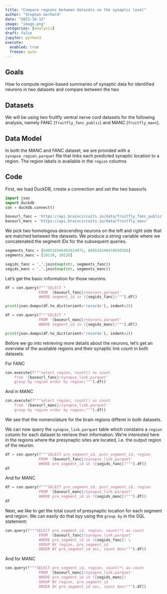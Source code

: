 ```yaml
---
title: "Compare regions between datasets on the synaptic level"
author: "Stephan Gerhard"
date: "2023-10-12"
image: "image.png"
categories: [analysis]
draft: false
jupyter: python3
execute: 
  enabled: true
  freeze: auto
---
```


## Goals

How to compute region-based summaries of synaptic data for identified neurons in two datasets and compare between the two

## Datasets

We will be using two fruitfly ventral nerve cord datasets for the following analysis, namely FANC (`fruitfly_fanc_public`) and MANC (`fruitfly_manc`).

## Data Model

In both the MANC and FANC dataset, we are provided with a `synapse_region.parquet` file that links each predicted synaptic location to a region. The region labels is available in the `region` columns

## Code

First, we load DuckDB, create a connection and set the two baseurls

```python
import json
import duckdb
con = duckdb.connect()

baseurl_fanc = 'https://api.braincircuits.io/data/fruitfly_fanc_public'
baseurl_manc = 'https://api.braincircuits.io/data/fruitfly_manc'
```

We pick two homologous descending neurons on the left and right side that are matched between the datasets. We produce a string variable where we concatenated the segment IDs for the subsequent queries.

```python
segments_fanc = [648518346492614075, 648518346478550356]
segments_manc = [10118, 10126]

segids_fanc = ','.join(map(str, segments_fanc))
segids_manc = ','.join(map(str, segments_manc))
```

Let's get the basic information for those neurons.

```python

df = con.query(f"""SELECT * 
               FROM '{baseurl_fanc}/neurons.parquet' 
               WHERE segment_id in ({segids_fanc})""").df()

print(json.dumps(df.to_dict(orient='records'), indent=2))
```

```python

df = con.query(f"""SELECT * 
               FROM '{baseurl_manc}/neurons.parquet' 
               WHERE segment_id in ({segids_manc})""").df()

print(json.dumps(df.to_dict(orient='records'), indent=2))
```

Before we go into retrieving more details about the neurons, let's get an overview of the available regions and their synaptic link count in both datasets.

For FANC

```python
con.execute(f"""select region, count() as count 
    from '{baseurl_fanc}/synapse_link.parquet' 
    group by region order by region;""").df()
```

And in MANC

```python
con.execute(f"""select region, count() as count 
    from '{baseurl_manc}/synapse_link.parquet' 
    group by region order by region;""").df()
```

We see that the nomenclature for the brain regions differet in both datasets.


We can now query the `synapse_link.parquet` table which constains a `region` column for each dataset to retrieve their information. We're interested here in the regions where the presynaptic sites are located, i.e. the output region of the neuron.

```python
df = con.query(f"""SELECT pre_segment_id, post_segment_id, region 
               FROM '{baseurl_fanc}/synapse_link.parquet' 
               WHERE pre_segment_id in ({segids_fanc})""").df()
df
```

And for MANC

```python
df = con.query(f"""SELECT pre_segment_id, post_segment_id, region
               FROM '{baseurl_manc}/synapse_link.parquet' 
               WHERE pre_segment_id in ({segids_manc})""").df()
df
```    

Next, we like to get the total count of presynaptic location for each segment and region. We can easily do that byy using the `group by` in the SQL statement:

```python
con.query(f"""SELECT pre_segment_id, region, count(*) as count
               FROM '{baseurl_fanc}/synapse_link.parquet' 
               WHERE pre_segment_id in ({segids_fanc}) \
               GROUP BY region, pre_segment_id 
               ORDER BY pre_segment_id asc, count desc""").df()
```

And for MANC

```python
con.query(f"""SELECT pre_segment_id, region, count(*) as count
               FROM '{baseurl_manc}/synapse_link.parquet' 
               WHERE pre_segment_id in ({segids_manc}) 
               GROUP BY region, pre_segment_id 
               ORDER BY pre_segment_id asc, count desc""").df()
```

